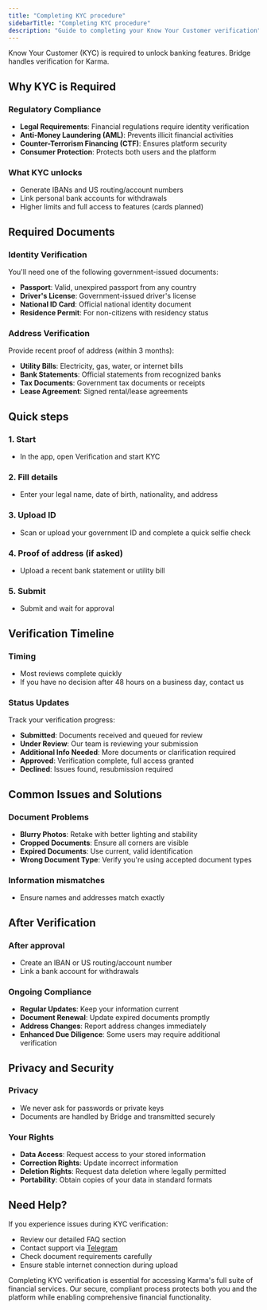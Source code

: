 ```yaml
---
title: "Completing KYC procedure"
sidebarTitle: "Completing KYC procedure"
description: "Guide to completing your Know Your Customer verification"
---
```


Know Your Customer (KYC) is required to unlock banking features. Bridge handles verification for Karma.

## Why KYC is Required

### Regulatory Compliance
- **Legal Requirements**: Financial regulations require identity verification
- **Anti-Money Laundering (AML)**: Prevents illicit financial activities
- **Counter-Terrorism Financing (CTF)**: Ensures platform security
- **Consumer Protection**: Protects both users and the platform

### What KYC unlocks
- Generate IBANs and US routing/account numbers
- Link personal bank accounts for withdrawals
- Higher limits and full access to features (cards planned)

## Required Documents

### Identity Verification
You'll need one of the following government-issued documents:
- **Passport**: Valid, unexpired passport from any country
- **Driver's License**: Government-issued driver's license
- **National ID Card**: Official national identity document
- **Residence Permit**: For non-citizens with residency status

### Address Verification
Provide recent proof of address (within 3 months):
- **Utility Bills**: Electricity, gas, water, or internet bills
- **Bank Statements**: Official statements from recognized banks
- **Tax Documents**: Government tax documents or receipts
- **Lease Agreement**: Signed rental/lease agreements

## Quick steps

### 1. Start
- In the app, open Verification and start KYC

### 2. Fill details
- Enter your legal name, date of birth, nationality, and address

### 3. Upload ID
- Scan or upload your government ID and complete a quick selfie check

### 4. Proof of address (if asked)
- Upload a recent bank statement or utility bill

### 5. Submit
- Submit and wait for approval

## Verification Timeline

### Timing
- Most reviews complete quickly
- If you have no decision after 48 hours on a business day, contact us

### Status Updates
Track your verification progress:
- **Submitted**: Documents received and queued for review
- **Under Review**: Our team is reviewing your submission
- **Additional Info Needed**: More documents or clarification required
- **Approved**: Verification complete, full access granted
- **Declined**: Issues found, resubmission required

## Common Issues and Solutions

### Document Problems
- **Blurry Photos**: Retake with better lighting and stability
- **Cropped Documents**: Ensure all corners are visible
- **Expired Documents**: Use current, valid identification
- **Wrong Document Type**: Verify you're using accepted document types

### Information mismatches
- Ensure names and addresses match exactly

## After Verification

### After approval
- Create an IBAN or US routing/account number
- Link a bank account for withdrawals

### Ongoing Compliance
- **Regular Updates**: Keep your information current
- **Document Renewal**: Update expired documents promptly
- **Address Changes**: Report address changes immediately
- **Enhanced Due Diligence**: Some users may require additional verification

## Privacy and Security

### Privacy
- We never ask for passwords or private keys
- Documents are handled by Bridge and transmitted securely

### Your Rights
- **Data Access**: Request access to your stored information
- **Correction Rights**: Update incorrect information
- **Deletion Rights**: Request data deletion where legally permitted
- **Portability**: Obtain copies of your data in standard formats

## Need Help?

If you experience issues during KYC verification:
- Review our detailed FAQ section
- Contact support via [Telegram](https://t.me/karmawallet)
- Check document requirements carefully
- Ensure stable internet connection during upload

Completing KYC verification is essential for accessing Karma's full suite of financial services. Our secure, compliant process protects both you and the platform while enabling comprehensive financial functionality.



